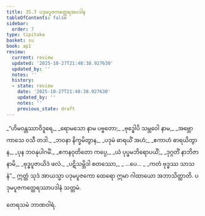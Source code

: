 ```yaml
---
title: 35.7 ပဒုမပူဇကတ္ထေရအပဒါန
tableOfContents: false
sidebar:
  order: 7
type: tipitaka
basket: su
book: ap1
review:
  current: review
  updated: '2025-10-27T21:48:38.927630'
  updated_by: ''
  notes: ''
  history:
  - state: review
    date: '2025-10-27T21:48:38.927630'
    updated_by: ''
    notes: ''
    previous_state: draft
---
```



<ReviewStatus review={frontmatter.review} showDetails={true} />

<HypothesisAnnotation frontmatter={frontmatter} />

<DynamicBreadcrumb />

<Division number="44" book="ap1" e="ch" v="20" p="322">

<Paragraph number="3936" type="verses" book="ap1">
_“ဟိမဝန္တဿာဝိဒူရေ,_  
_ရောမသော နာမ ပဗ္ဗတော;_  
_ဗုဒ္ဓေါပိ သမ္ဘဝေါ နာမ,_  
_အဗ္ဘောကာသေ ဝသီ တဒါ._  

</Paragraph>

</Division>
<Division number="45" book="ap1" e="ch" v="20" p="322">

<Paragraph number="3937" type="verses" book="ap1">
_ဘဝနာ နိက္ခမိတွာန,_  
_ပဒုမံ ဓာရယိံ အဟံ;_  
_ဧကာဟံ ဓာရယိတွာန,_  
_ပုန ဘဝနုပါဂမိံ._  

</Paragraph>

</Division>
<Division number="46" book="ap1" e="ch" v="20" p="322">

<Paragraph number="3938" type="verses" book="ap1">
_ဧကနဝုတိတော ကပ္ပေ,_  
_ယံ ပုပ္ဖမဘိရောပယိံ;_  
_ဒုဂ္ဂတိံ နာဘိဇာနာမိ,_  
_ဗုဒ္ဓပူဇာယိဒံ ဖလံ._  

</Paragraph>

</Division>
<Division number="47" book="ap1" e="ch" v="20" p="322">

<Paragraph number="3939" type="verses" book="ap1">
_ပဋိသမ္ဘိဒါ စတဿော,_  
_ …ပေ… _  
_ကတံ ဗုဒ္ဓဿ သာသနံ”._  

</Paragraph>

<Paragraph number="3940" book="ap1">
ဣတ္ထံ သုဒံ အာယသ္မာ ပဒုမပူဇကော ထေရော ဣမာ ဂါထာယော အဘာသိတ္ထာတိ.

</Paragraph>
</Division>

<Paragraph number="3941" type="center" book="ap1">
ပဒုမပူဇကတ္ထေရဿာပဒါနံ သတ္တမံ.

  
တေရသမံ ဘာဏဝါရံ.
</Paragraph>